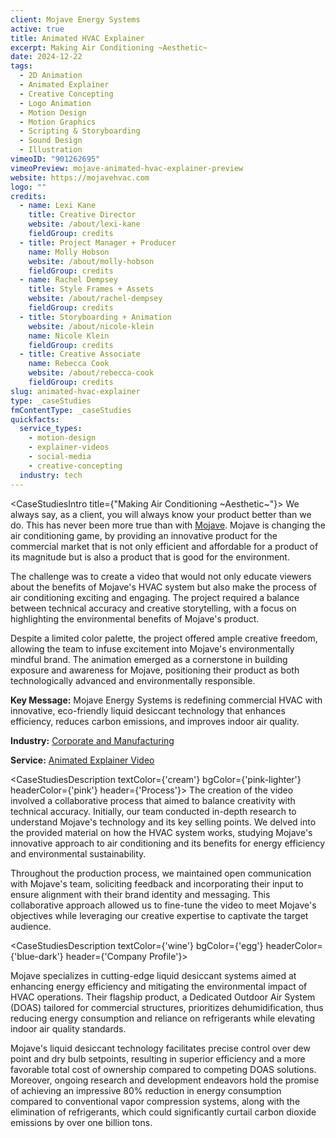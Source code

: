 ```yaml
---
client: Mojave Energy Systems
active: true
title: Animated HVAC Explainer
excerpt: Making Air Conditioning ~Aesthetic~
date: 2024-12-22
tags:
  - 2D Animation
  - Animated Explainer
  - Creative Concepting
  - Logo Animation
  - Motion Design
  - Motion Graphics
  - Scripting & Storyboarding
  - Sound Design
  - Illustration
vimeoID: "901262695"
vimeoPreview: mojave-animated-hvac-explainer-preview
website: https://mojavehvac.com
logo: ""
credits:
  - name: Lexi Kane
    title: Creative Director
    website: /about/lexi-kane
    fieldGroup: credits
  - title: Project Manager + Producer
    name: Molly Hobson
    website: /about/molly-hobson
    fieldGroup: credits
  - name: Rachel Dempsey
    title: Style Frames + Assets
    website: /about/rachel-dempsey
    fieldGroup: credits
  - title: Storyboarding + Animation
    website: /about/nicole-klein
    name: Nicole Klein
    fieldGroup: credits
  - title: Creative Associate
    name: Rebecca Cook
    website: /about/rebecca-cook
    fieldGroup: credits
slug: animated-hvac-explainer
type: _caseStudies
fmContentType: _caseStudies
quickfacts:
  service_types:
    - motion-design
    - explainer-videos
    - social-media
    - creative-concepting
  industry: tech
---
```

<CaseStudiesIntro title={"Making Air Conditioning ~Aesthetic~"}>
We always say, as a client, you will always know your product better than we do. This has never been more true than with [Mojave](https://mojavehvac.com). Mojave is changing the air conditioning game, by providing an innovative product for the commercial market that is not only efficient and affordable for a product of its magnitude but is also a product that is good for the environment.

The challenge was to create a video that would not only educate viewers about the benefits of Mojave's HVAC system but also make the process of air conditioning exciting and engaging. The project required a balance between technical accuracy and creative storytelling, with a focus on highlighting the environmental benefits of Mojave's product.

Despite a limited color palette, the project offered ample creative freedom, allowing the team to infuse excitement into Mojave's environmentally mindful brand. The animation emerged as a cornerstone in building exposure and awareness for Mojave, positioning their product as both technologically advanced and environmentally responsible.

**Key Message:** Mojave Energy Systems is redefining commercial HVAC with innovative, eco-friendly liquid desiccant technology that enhances efficiency, reduces carbon emissions, and improves indoor air quality.

**Industry:** [Corporate and Manufacturing](/industries/corporate-video-production)

**Service:** [Animated Explainer Video](/services/animated-explainer-videos)
</CaseStudiesIntro>


<CaseStudiesDescription textColor={'cream'} bgColor={'pink-lighter'} headerColor={'pink'} header={'Process'}>
The creation of the video involved a collaborative process that aimed to balance creativity with technical accuracy. Initially, our team conducted in-depth research to understand Mojave's technology and its key selling points. We delved into the provided material on how the HVAC system works, studying Mojave's innovative approach to air conditioning and its benefits for energy efficiency and environmental sustainability.

Throughout the production process, we maintained open communication with Mojave's team, soliciting feedback and incorporating their input to ensure alignment with their brand identity and messaging. This collaborative approach allowed us to fine-tune the video to meet Mojave's objectives while leveraging our creative expertise to captivate the target audience.

</CaseStudiesDescription>

<CaseStudiesDescription textColor={'wine'} bgColor={'egg'} headerColor={'blue-dark'} header={'Company Profile'}>

Mojave specializes in cutting-edge liquid desiccant systems aimed at enhancing energy efficiency and mitigating the environmental impact of HVAC operations. Their flagship product, a Dedicated Outdoor Air System (DOAS) tailored for commercial structures, prioritizes dehumidification, thus reducing energy consumption and reliance on refrigerants while elevating indoor air quality standards.

Mojave's liquid desiccant technology facilitates precise control over dew point and dry bulb setpoints, resulting in superior efficiency and a more favorable total cost of ownership compared to competing DOAS solutions. Moreover, ongoing research and development endeavors hold the promise of achieving an impressive 80% reduction in energy consumption compared to conventional vapor compression systems, along with the elimination of refrigerants, which could significantly curtail carbon dioxide emissions by over one billion tons.

</CaseStudiesDescription>